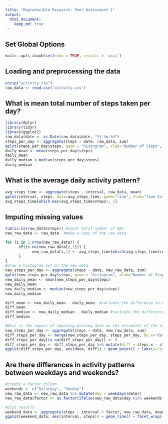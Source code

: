 ```yaml
---
title: "Reproducible Research: Peer Assessment 1"
output: 
  html_document:
    keep_md: true
---
```


## Set Global Options
```r
knitr::opts_chunk$set(echo = TRUE, results = 'asis')
```


## Loading and preprocessing the data
```r
unzip("activity.zip")
raw_data <- read.csv("activity.csv")
```

## What is mean total number of steps taken per day?
```r
library(dplyr)
library(tidyr)
library(ggplot2)
raw_data$date <- as.Date(raw_data$date, "%Y-%m-%d")
steps_per_day <- aggregate(steps ~ date, raw_data, sum)
qplot(steps_per_day$steps, geom = "histogram", xlab="Number of Steps", ylab="Number of days")
daily_mean <- mean(steps_per_day$steps)
daily_mean
daily_median <-median(steps_per_day$steps)
daily_median
```


## What is the average daily activity pattern?
```r
avg_steps_time <- aggregate(steps ~ interval, raw_data, mean)
qplot(interval, steps, data=avg_steps_time, geom="line", xlab="Time Interval", ylab="Average Number of Steps")
avg_steps_time[which.max(avg_steps_time$steps), 1]
```



## Imputing missing values
```r
sum(is.na(raw_data$steps)) #count total number of NAs
new_raw_data <- raw_data  #make a copy of the raw data

for (i in 1:nrow(new_raw_data)) {
      if(is.na(new_raw_data[i,1])) {
            new_raw_data[i,1] <- avg_steps_time[which(avg_steps_time$interval==new_raw_data[i,3]), 2]
      }
}
#draw a histogram out of the new data
new_steps_per_day <- aggregate(steps ~ date, new_raw_data, sum)
qplot(new_steps_per_day$steps, geom = "histogram", xlab="Number of Steps", ylab="Number of days")
new_daily_mean <- mean(new_steps_per_day$steps)
new_daily_mean
new_daily_median <- median(new_steps_per_day$steps)
new_daily_median

diff_mean <- new_daily_mean - daily_mean  #cacluate the difference in mean
diff_mean  
diff_median <- new_daily_median - daily_median #cacluate the difference in median
diff_median

#What is the impact of imputing missing data on the estimates of the total daily number of steps?
new_steps_per_day <- aggregate(steps ~ date, new_raw_data, sum)
diff_steps_per_day <- merge(new_steps_per_day, steps_per_day, by.x="date", by.y="date", all=TRUE)
diff_steps_per_day[is.na(diff_steps_per_day)] <- 0
diff_steps_per_day <- diff_steps_per_day %>% mutate(diff = steps.x - steps.y)
ggplot(diff_steps_per_day, aes(date, diff)) + geom_point() + labs(y="imputed - orginal")
```

## Are there differences in activity patterns between weekdays and weekends?

```r
#create a factor column
weekends <- c("Saturday", "Sunday")
new_raw_data <- new_raw_data %>% mutate(day = weekdays(date))
new_raw_data$factor <- as.factor(ifelse(new_raw_data$day %in% weekends, "weekend", "weekday"))

#plot results
weekend_data <- aggregate(steps ~ interval + factor, new_raw_data, mean)
ggplot(weekend_data, aes(interval, steps)) + geom_line() + facet_wrap(~factor, ncol=1, nrow=2)

```

